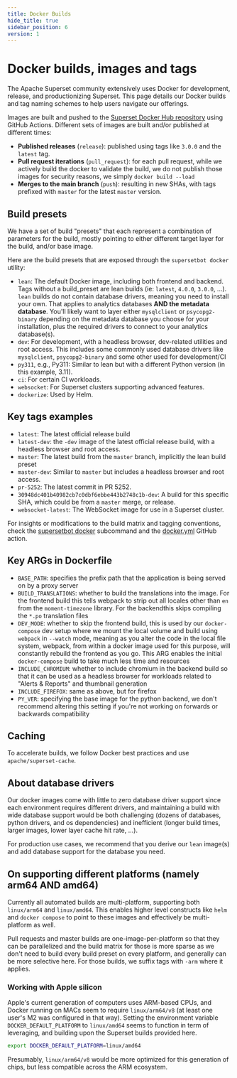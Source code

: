 ```yaml
---
title: Docker Builds
hide_title: true
sidebar_position: 6
version: 1
---
```


# Docker builds, images and tags

The Apache Superset community extensively uses Docker for development, release,
and productionizing Superset. This page details our Docker builds and tag naming
schemes to help users navigate our offerings.

Images are built and pushed to the [Superset Docker Hub repository](
https://hub.docker.com/r/apache/superset) using GitHub Actions.
Different sets of images are built and/or published at different times:

- **Published releases** (`release`): published using
  tags like `3.0.0` and the `latest` tag.
- **Pull request iterations** (`pull_request`): for each pull request, while
  we actively build the docker to validate the build, we do
  not publish those images for security reasons, we simply `docker build --load`
- **Merges to the main branch** (`push`): resulting in new SHAs, with tags
  prefixed with `master` for the latest `master` version.

## Build presets

We have a set of build "presets" that each represent a combination of
parameters for the build, mostly pointing to either different target layer
for the build, and/or base image.

Here are the build presets that are exposed through the `supersetbot docker` utility:

- `lean`: The default Docker image, including both frontend and backend. Tags
  without a build_preset are lean builds (ie: `latest`, `4.0.0`, `3.0.0`, ...). `lean`
  builds do not contain database
  drivers, meaning you need to install your own. That applies to analytics databases **AND
  the metadata database**. You'll likely want to layer either `mysqlclient` or `psycopg2-binary`
  depending on the metadata database you choose for your installation, plus the required
  drivers to connect to your analytics database(s).
- `dev`: For development, with a headless browser, dev-related utilities and root access. This
  includes some commonly used database drivers like `mysqlclient`, `psycopg2-binary` and
  some other used for development/CI
- `py311`, e.g., Py311: Similar to lean but with a different Python version (in this example, 3.11).
- `ci`: For certain CI workloads.
- `websocket`: For Superset clusters supporting advanced features.
- `dockerize`: Used by Helm.

## Key tags examples

- `latest`: The latest official release build
- `latest-dev`: the `-dev` image of the latest official release build, with a
  headless browser and root access.
- `master`: The latest build from the `master` branch, implicitly the lean build
  preset
- `master-dev`: Similar to `master` but includes a headless browser and root access.
- `pr-5252`: The latest commit in PR 5252.
- `30948dc401b40982cb7c0dbf6ebbe443b2748c1b-dev`: A build for
  this specific SHA, which could be from a `master` merge, or release.
- `websocket-latest`: The WebSocket image for use in a Superset cluster.



For insights or modifications to the build matrix and tagging conventions,
check the [supersetbot docker](https://github.com/apache-superset/supersetbot)
subcommand and the [docker.yml](https://github.com/apache/superset/blob/master/.github/workflows/docker.yml)
GitHub action.

## Key ARGs in Dockerfile
- `BASE_PATH`: specifies the prefix path that the application is being served on by
  a proxy server
- `BUILD_TRANSLATIONS`: whether to build the translations into the image. For the
  frontend build this tells webpack to strip out all locales other than `en` from
  the `moment-timezone` library. For the backendthis skips compiling the
  `*.po` translation files
- `DEV_MODE`: whether to skip the frontend build, this is used by our `docker-compose` dev setup
  where we mount the local volume and build using `webpack` in `--watch` mode, meaning as you
  alter the code in the local file system, webpack, from within a docker image used for this
  purpose, will constantly rebuild the frontend as you go. This ARG enables the initial
  `docker-compose` build to take much less time and resources
- `INCLUDE_CHROMIUM`: whether to include chromium in the backend build so that it can be
  used as a headless browser for workloads related to "Alerts & Reports" and thumbnail generation
- `INCLUDE_FIREFOX`: same as above, but for firefox
- `PY_VER`: specifying the base image for the python backend, we don't recommend altering
  this setting if you're not working on forwards or backwards compatibility

## Caching

To accelerate builds, we follow Docker best practices and use `apache/superset-cache`.

## About database drivers

Our docker images come with little to zero database driver support since
each environment requires different drivers, and maintaining a build with
wide database support would be both challenging (dozens of databases,
python drivers, and os dependencies) and inefficient (longer
build times, larger images, lower layer cache hit rate, ...).

For production use cases, we recommend that you derive our `lean` image(s) and
add database support for the database you need.

## On supporting different platforms (namely arm64 AND amd64)

Currently all automated builds are multi-platform, supporting both `linux/arm64`
and `linux/amd64`. This enables higher level constructs like `helm` and
`docker compose` to point to these images and effectively be multi-platform
as well.

Pull requests and master builds
are one-image-per-platform so that they can be parallelized and the
build matrix for those is more sparse as we don't need to build every
build preset on every platform, and generally can be more selective here.
For those builds, we suffix tags with `-arm` where it applies.

### Working with Apple silicon

Apple's current generation of computers uses ARM-based CPUs, and Docker
running on MACs seem to require `linux/arm64/v8` (at least one user's M2 was
configured in that way). Setting the environment
variable `DOCKER_DEFAULT_PLATFORM` to `linux/amd64` seems to function in
term of leveraging, and building upon the Superset builds provided here.

```bash
export DOCKER_DEFAULT_PLATFORM=linux/amd64
```

Presumably, `linux/arm64/v8` would be more optimized for this generation
of chips, but less compatible across the ARM ecosystem.
